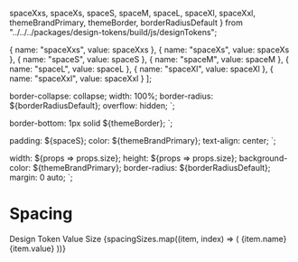   spaceXxs,
  spaceXs,
  spaceS,
  spaceM,
  spaceL,
  spaceXl,
  spaceXxl,
  themeBrandPrimary,
  themeBorder,
  borderRadiusDefault
} from "../../../packages/design-tokens/build/js/designTokens";

  { name: "spaceXxs", value: spaceXxs },
  { name: "spaceXs", value: spaceXs },
  { name: "spaceS", value: spaceS },
  { name: "spaceM", value: spaceM },
  { name: "spaceL", value: spaceL },
  { name: "spaceXl", value: spaceXl },
  { name: "spaceXxl", value: spaceXxl }
];

  border-collapse: collapse;
  width: 100%;
  border-radius: ${borderRadiusDefault};
  overflow: hidden;
`;

  border-bottom: 1px solid ${themeBorder};
`;

  padding: ${spaceS};
  color: ${themeBrandPrimary};
  text-align: center;
`;

  width: ${props => props.size};
  height: ${props => props.size};
  background-color: ${themeBrandPrimary};
  border-radius: ${borderRadiusDefault};
  margin: 0 auto;
`;

<Meta title="DesignTokens/Spacing" />

# Spacing

<SpacingTable>
  <thead>
    <tr>
      <th>Design Token</th>
      <th>Value</th>
      <th>Size</th>
    </tr>
  </thead>
  <tbody>
    {spacingSizes.map((item, index) => (
      <SpacingRow key={index}>
        <SpacingCell>{item.name}</SpacingCell>
        <SpacingCell>{item.value}</SpacingCell>
        <SpacingCell>
          <SizeExample size={item.value} />
        </SpacingCell>
      </SpacingRow>
    ))}
  </tbody>
</SpacingTable>
